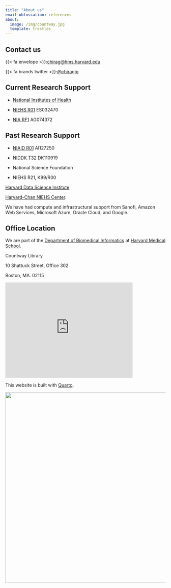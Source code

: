 ```yaml
---
title: "About us"
email-obfuscation: references
about:
  image: /img/countway.jpg
  template: trestles
---
```


## Contact us

{{< fa envelope >}}:[chirag@hms.harvard.edu](mailto:chirag@hms.harvard.edu)

{{< fa brands twitter >}}:[@chiragjp](https://twitter.com/chiragjp)



## Current Research Support
- [National Institutes of Health](https://reporter.nih.gov/PISearch/9643320)

-   [NIEHS R01](https://reporter.nih.gov/project-details/10487388) ES032470

-   [NIA RF1](https://reporter.nih.gov/project-details/10448053) AG074372

## Past Research Support

-   [NIAID R01](https://reporter.nih.gov/project-details/9892947) AI127250

-   [NIDDK T32](https://reporter.nih.gov/project-details/9773034) DK110919

- National Science Foundation
-   NIEHS R21, K99/R00


[Harvard Data Science Institute](https://datascience.harvard.edu)

[Harvard-Chan NIEHS Center](https://www.hsph.harvard.edu/niehs/).

We have had compute and infrastructural support from Sanofi, Amazon Web Services, Microsoft Azure, Oracle Cloud, and Google.

## Office Location

We are part of the [Department of Biomedical Informatics](http://dbmi.med.harvard.edu/) at [Harvard Medical School](http://hms.harvard.edu/).

Countway Library

10 Shattuck Street, Office 302

Boston, MA. 02115

<iframe src="https://www.google.com/maps/embed?pb=!1m18!1m12!1m3!1d2949.342346297109!2d-71.10577814893294!3d42.33522394456005!2m3!1f0!2f0!3f0!3m2!1i1024!2i768!4f13.1!3m3!1m2!1s0x89e3798eb5fa4e8d%3A0x693bc4b9eb02581a!2s10%20Shattuck%20St%2C%20Boston%2C%20MA%2002115!5e0!3m2!1sen!2sus!4v1673303062635!5m2!1sen!2sus" width="400" height="300" style="border:0;" allowfullscreen loading="lazy" referrerpolicy="no-referrer-when-downgrade">

</iframe>

This website is built with [Quarto](https://quarto.org). 

::: {layout-ncol="1"}
![](img/Blavatnikbioinformatics.png){width="600"}
:::
